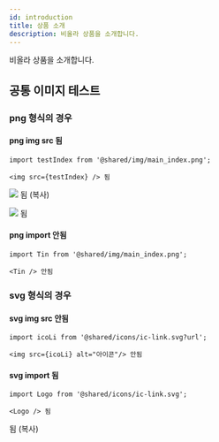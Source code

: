 ```yaml
---
id: introduction
title: 상품 소개
description: 비올라 상품을 소개합니다. 
---
```


비올라 상품을 소개합니다.

## 공통 이미지 테스트

### png 형식의 경우


#### png img src 됨

```
import testIndex from '@shared/img/main_index.png';

<img src={testIndex} /> 됨
```


<img src={testIndex} /> 됨 (복사)


<img src={testIm} /> 됨


#### png import 안됨

```
import Tin from '@shared/img/main_index.png';

<Tin /> 안됨
```


### svg 형식의 경우 

#### svg img src 안됨

```
import icoLi from '@shared/icons/ic-link.svg?url';

<img src={icoLi} alt="아이콘"/> 안됨
```


#### svg import 됨

```
import Logo from '@shared/icons/ic-link.svg';

<Logo /> 됨
```


<Logo className='ico' /> 됨 (복사)